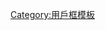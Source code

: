 {{userbox
| border-c      = red
| border-s      = 3
| id            = [[File:Donald Trump by Gage Skidmore 10.jpg|60px]]
| id-c          = pink
| id-s          = 15
| info          = 这位用户支持第45任美国总统[[唐納·川普|-{zh-hans:唐纳德·特朗普;zh-tw:唐納·川普;zh-hk:當勞·特朗普;}-]]。<br>'''[[让美国再次伟大|Make America Great Again]]'''
| info-c        = pink
| info-s        = 10
}}
<noinclude>[[Category:用戶框模板]]</noinclude>